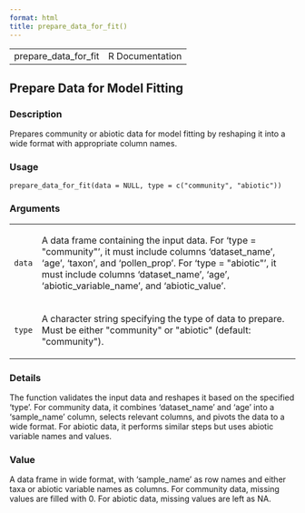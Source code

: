 ```yaml
---
format: html
title: prepare_data_for_fit()
---
```


<html><head>
<meta http-equiv="Content-Type" content="text/html; charset=utf-8" />
<meta name="viewport" content="width=device-width, initial-scale=1.0, user-scalable=yes" />
<link rel="stylesheet" href="https://cdn.jsdelivr.net/npm/katex@0.15.3/dist/katex.min.css">
<script type="text/javascript">
const macros = { "\\R": "\\textsf{R}", "\\code": "\\texttt"};
function processMathHTML() {
    var l = document.getElementsByClassName('reqn');
    for (let e of l) { katex.render(e.textContent, e, { throwOnError: false, macros }); }
    return;
}</script>
<script defer src="https://cdn.jsdelivr.net/npm/katex@0.15.3/dist/katex.min.js"
    onload="processMathHTML();"></script>
<link rel="stylesheet" type="text/css" href="R.css" />
</head><body><div class="container"><main>

<table style="width: 100%;"><tr><td>prepare_data_for_fit</td><td style="text-align: right;">R Documentation</td></tr></table>

<h2>Prepare Data for Model Fitting</h2>

<h3>Description</h3>

<p>Prepares community or abiotic data for model fitting by reshaping it into
a wide format with appropriate column names.
</p>


<h3>Usage</h3>

<pre><code class='language-R'>prepare_data_for_fit(data = NULL, type = c("community", "abiotic"))
</code></pre>


<h3>Arguments</h3>

<table role = "presentation">
<tr><td><code id="data">data</code></td>
<td>
<p>A data frame containing the input data. For 'type = &quot;community&quot;', it must
include columns 'dataset_name', 'age', 'taxon', and 'pollen_prop'. For
'type = &quot;abiotic&quot;', it must include columns 'dataset_name', 'age',
'abiotic_variable_name', and 'abiotic_value'.</p>
</td></tr>
<tr><td><code id="type">type</code></td>
<td>
<p>A character string specifying the type of data to prepare. Must be either
&quot;community&quot; or &quot;abiotic&quot; (default: &quot;community&quot;).</p>
</td></tr>
</table>


<h3>Details</h3>

<p>The function validates the input data and reshapes it based on the
specified 'type'. For community data, it combines 'dataset_name' and 'age'
into a 'sample_name' column, selects relevant columns, and pivots the data
to a wide format. For abiotic data, it performs similar steps but uses
abiotic variable names and values.
</p>


<h3>Value</h3>

<p>A data frame in wide format, with 'sample_name' as row names and either
taxa or abiotic variable names as columns. For community data, missing
values are filled with 0. For abiotic data, missing values are left as NA.
</p>

</main>

</div>
</body></html>

